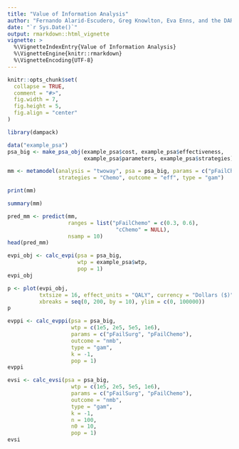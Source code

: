 ```yaml
---
title: "Value of Information Analysis"
author: "Fernando Alarid-Escudero, Greg Knowlton, Eva Enns, and the DARTH Team"
date: "`r Sys.Date()`"
output: rmarkdown::html_vignette
vignette: >
  %\VignetteIndexEntry{Value of Information Analysis}
  %\VignetteEngine{knitr::rmarkdown}
  %\VignetteEncoding{UTF-8}
---
```


```r
knitr::opts_chunk$set(
  collapse = TRUE,
  comment = "#>",
  fig.width = 7,
  fig.height = 5,
  fig.align = "center"
)
```

```r
library(dampack)
```

```r
data("example_psa")
psa_big <- make_psa_obj(example_psa$cost, example_psa$effectiveness,
                        example_psa$parameters, example_psa$strategies)
```

```r
mm <- metamodel(analysis = "twoway", psa = psa_big, params = c("pFailChemo", "cChemo"), 
                strategies = "Chemo", outcome = "eff", type = "gam")
```

```r
print(mm)
```

```r
summary(mm)
```

```r
pred_mm <- predict(mm,
                   ranges = list("pFailChemo" = c(0.3, 0.6),
                                  "cChemo" = NULL),
                   nsamp = 10)
head(pred_mm)
```

```r
evpi_obj <- calc_evpi(psa = psa_big,
                      wtp = example_psa$wtp,
                      pop = 1)
evpi_obj
```

```r
p <- plot(evpi_obj,
          txtsize = 16, effect_units = "QALY", currency = "Dollars ($)",
          xbreaks = seq(0, 200, by = 10), ylim = c(0, 100000))
p
```

```r
evppi <- calc_evppi(psa = psa_big,
                    wtp = c(1e5, 2e5, 5e5, 1e6),
                    params = c("pFailSurg", "pFailChemo"),
                    outcome = "nmb",
                    type = "gam",
                    k = -1,
                    pop = 1)
evppi
```


```r
evsi <- calc_evsi(psa = psa_big,
                    wtp = c(1e5, 2e5, 5e5, 1e6),
                    params = c("pFailSurg", "pFailChemo"),
                    outcome = "nmb",
                    type = "gam",
                    k = -1,
                    n = 100,
                    n0 = 10,
                    pop = 1)
evsi
```
